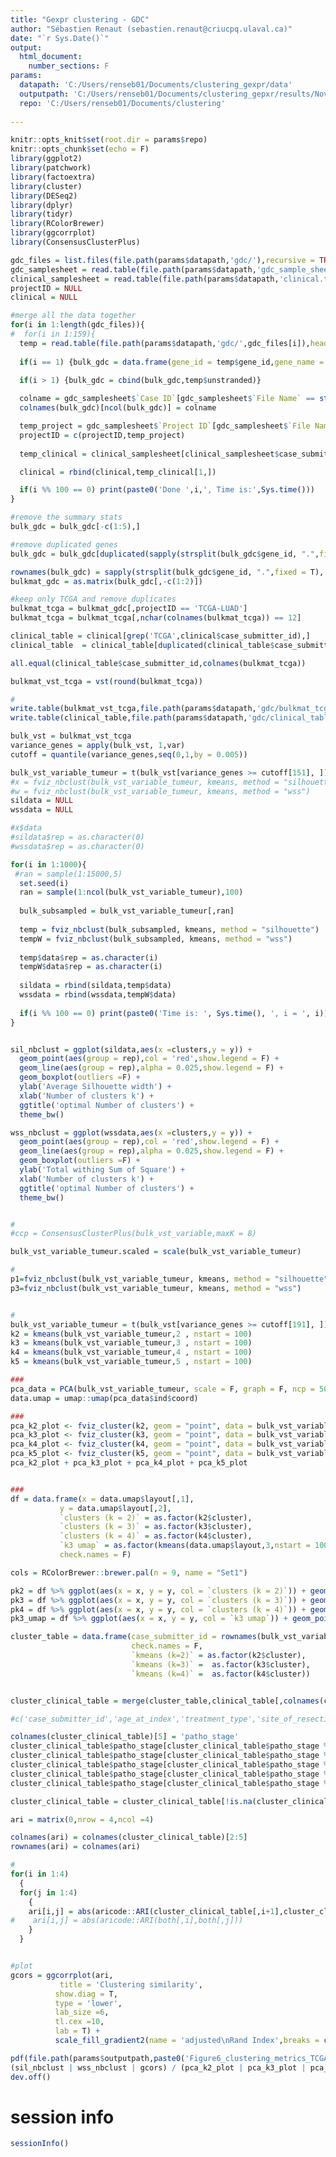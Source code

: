 ---
title: "Gexpr clustering - GDC"
author: "Sébastien Renaut (sebastien.renaut@criucpq.ulaval.ca)"
date: "`r Sys.Date()`"
output:
  html_document:
    number_sections: F
params:
  datapath: 'C:/Users/renseb01/Documents/clustering_gexpr/data'
  outputpath: 'C:/Users/renseb01/Documents/clustering_gepxr/results/Nov2024'
  repo: 'C:/Users/renseb01/Documents/clustering'
   
---



```{r setup, include=FALSE}
knitr::opts_knit$set(root.dir = params$repo)
knitr::opts_chunk$set(echo = F)
library(ggplot2)
library(patchwork)
library(factoextra)
library(cluster)
library(DESeq2)
library(dplyr)
library(tidyr)
library(RColorBrewer)
library(ggcorrplot)
library(ConsensusClusterPlus)
```



```{r gdc files}
gdc_files = list.files(file.path(params$datapath,'gdc/'),recursive = TRUE,pattern = 'tsv$')
gdc_samplesheet = read.table(file.path(params$datapath,'gdc_sample_sheet.2024-11-22.tsv'),header = T,sep = '\t',check.names = F)
clinical_samplesheet = read.table(file.path(params$datapath,'clinical.tsv'),header = T,sep = '\t',check.names = F,quote = "",na.strings = "'--")
projectID = NULL
clinical = NULL

#merge all the data together
for(i in 1:length(gdc_files)){
#  for(i in 1:159){
  temp = read.table(file.path(params$datapath,'gdc/',gdc_files[i]),header = T, sep = '\t')
  
  if(i == 1) {bulk_gdc = data.frame(gene_id = temp$gene_id,gene_name = temp$gene_name,sampleX = temp$unstranded)}

  if(i > 1) {bulk_gdc = cbind(bulk_gdc,temp$unstranded)}
  
  colname = gdc_samplesheet$`Case ID`[gdc_samplesheet$`File Name` == strsplit(gdc_files[i],'/')[[1]][[2]]]
  colnames(bulk_gdc)[ncol(bulk_gdc)] = colname

  temp_project = gdc_samplesheet$`Project ID`[gdc_samplesheet$`File Name` == strsplit(gdc_files[i],'/')[[1]][[2]]]
  projectID = c(projectID,temp_project)
  
  temp_clinical = clinical_samplesheet[clinical_samplesheet$case_submitter_id == colname,]

  clinical = rbind(clinical,temp_clinical[1,])

  if(i %% 100 == 0) print(paste0('Done ',i,', Time is:',Sys.time()))
}

#remove the summary stats
bulk_gdc = bulk_gdc[-c(1:5),]

#remove duplicated genes
bulk_gdc = bulk_gdc[duplicated(sapply(strsplit(bulk_gdc$gene_id, ".",fixed = T), "[",1)) == F,]

rownames(bulk_gdc) = sapply(strsplit(bulk_gdc$gene_id, ".",fixed = T), "[",1) 
bulkmat_gdc = as.matrix(bulk_gdc[,-c(1:2)])

#keep only TCGA and remove duplicates
bulkmat_tcga = bulkmat_gdc[,projectID == 'TCGA-LUAD']
bulkmat_tcga = bulkmat_tcga[,nchar(colnames(bulkmat_tcga)) == 12]

clinical_table = clinical[grep('TCGA',clinical$case_submitter_id),]
clinical_table  = clinical_table[duplicated(clinical_table$case_submitter_id)==F,]

all.equal(clinical_table$case_submitter_id,colnames(bulkmat_tcga))

bulkmat_vst_tcga = vst(round(bulkmat_tcga))

#
write.table(bulkmat_vst_tcga,file.path(params$datapath,'gdc/bulkmat_tcga.csv'), col.names = T, row.names = T)
write.table(clinical_table,file.path(params$datapath,'gdc/clinical_table.csv'), col.names = T, row.names = T)
```


```{r ConsensusClusterPlus}
bulk_vst = bulkmat_vst_tcga
variance_genes = apply(bulk_vst, 1,var)
cutoff = quantile(variance_genes,seq(0,1,by = 0.005))

bulk_vst_variable_tumeur = t(bulk_vst[variance_genes >= cutoff[151], ]) #25%
#x = fviz_nbclust(bulk_vst_variable_tumeur, kmeans, method = "silhouette")
#w = fviz_nbclust(bulk_vst_variable_tumeur, kmeans, method = "wss")
sildata = NULL
wssdata = NULL

#x$data
#sildata$rep = as.character(0)
#wssdata$rep = as.character(0) 

for(i in 1:1000){
 #ran = sample(1:15000,5)
  set.seed(i)
  ran = sample(1:ncol(bulk_vst_variable_tumeur),100)
  
  bulk_subsampled = bulk_vst_variable_tumeur[,ran]
  
  temp = fviz_nbclust(bulk_subsampled, kmeans, method = "silhouette")
  tempW = fviz_nbclust(bulk_subsampled, kmeans, method = "wss")
  
  temp$data$rep = as.character(i)
  tempW$data$rep = as.character(i)
  
  sildata = rbind(sildata,temp$data)
  wssdata = rbind(wssdata,tempW$data)
  
  if(i %% 100 == 0) print(paste0('Time is: ', Sys.time(), ', i = ', i))
}


sil_nbclust = ggplot(sildata,aes(x =clusters,y = y)) + 
  geom_point(aes(group = rep),col = 'red',show.legend = F) + 
  geom_line(aes(group = rep),alpha = 0.025,show.legend = F) + 
  geom_boxplot(outliers =F) +
  ylab('Average Silhouette width') +
  xlab('Number of clusters k') + 
  ggtitle('optimal Number of clusters') +
  theme_bw()

wss_nbclust = ggplot(wssdata,aes(x =clusters,y = y)) + 
  geom_point(aes(group = rep),col = 'red',show.legend = F) + 
  geom_line(aes(group = rep),alpha = 0.025,show.legend = F) + 
  geom_boxplot(outliers =F) +
  ylab('Total withing Sum of Square') +
  xlab('Number of clusters k') + 
  ggtitle('optimal Number of clusters') +
  theme_bw()


#
#ccp = ConsensusClusterPlus(bulk_vst_variable,maxK = 8)
```


```{r clustertable}
bulk_vst_variable_tumeur.scaled = scale(bulk_vst_variable_tumeur)

#
p1=fviz_nbclust(bulk_vst_variable_tumeur, kmeans, method = "silhouette")
p3=fviz_nbclust(bulk_vst_variable_tumeur, kmeans, method = "wss")


#
bulk_vst_variable_tumeur = t(bulk_vst[variance_genes >= cutoff[191], ])
k2 = kmeans(bulk_vst_variable_tumeur,2 , nstart = 100)
k3 = kmeans(bulk_vst_variable_tumeur,3 , nstart = 100)
k4 = kmeans(bulk_vst_variable_tumeur,4 , nstart = 100)
k5 = kmeans(bulk_vst_variable_tumeur,5 , nstart = 100)

###
pca_data = PCA(bulk_vst_variable_tumeur, scale = F, graph = F, ncp = 50)
data.umap = umap::umap(pca_data$ind$coord)

###
pca_k2_plot <- fviz_cluster(k2, geom = "point", data = bulk_vst_variable_tumeur) + ggtitle("k = 2") + theme_bw()
pca_k3_plot <- fviz_cluster(k3, geom = "point", data = bulk_vst_variable_tumeur) + ggtitle("k = 3") + theme_bw()
pca_k4_plot <- fviz_cluster(k4, geom = "point", data = bulk_vst_variable_tumeur) + ggtitle("k = 4") + theme_bw()
pca_k5_plot <- fviz_cluster(k5, geom = "point", data = bulk_vst_variable_tumeur) + ggtitle("k = 5") + theme_bw()
pca_k2_plot + pca_k3_plot + pca_k4_plot + pca_k5_plot


###
df = data.frame(x = data.umap$layout[,1],
           y = data.umap$layout[,2],
           `clusters (k = 2)` = as.factor(k2$cluster),
           `clusters (k = 3)` = as.factor(k3$cluster),
           `clusters (k = 4)` = as.factor(k4$cluster), 
           `k3 umap` = as.factor(kmeans(data.umap$layout,3,nstart = 100)$cluster),
           check.names = F) 

cols = RColorBrewer::brewer.pal(n = 9, name = "Set1")

pk2 = df %>% ggplot(aes(x = x, y = y, col = `clusters (k = 2)`)) + geom_point(size = 3) + scale_color_manual(values = cols[1:2]) + theme_bw() + theme(axis.text=element_blank(),axis.ticks=element_blank(),axis.title = element_blank()) + ggtitle('k = 2 (UMAP)')
pk3 = df %>% ggplot(aes(x = x, y = y, col = `clusters (k = 3)`)) + geom_point(size = 3) + scale_color_manual(values = cols[3:5]) + theme_bw() + theme(axis.text=element_blank(),axis.ticks=element_blank(),axis.title = element_blank()) + ggtitle('k = 3 (UMAP)')
pk4 = df %>% ggplot(aes(x = x, y = y, col = `clusters (k = 4)`)) + geom_point(size = 3) + scale_color_manual(values = cols[6:9]) + theme_bw() + theme(axis.text=element_blank(),axis.ticks=element_blank(),axis.title = element_blank()) + ggtitle('k = 4 (UMAP)')
pk3_umap = df %>% ggplot(aes(x = x, y = y, col = `k3 umap`)) + geom_point(size = 3) + scale_color_manual(values = cols[6:9]) + theme_bw() + theme(axis.text=element_blank(),axis.ticks=element_blank(),axis.title = element_blank()) + ggtitle('k = 4 (UMAP)')
```


```{r clustertable}
cluster_table = data.frame(case_submitter_id = rownames(bulk_vst_variable_tumeur),
                           check.names = F,
                           `kmeans (k=2)` = as.factor(k2$cluster),
                           `kmeans (k=3)` =  as.factor(k3$cluster),
                           `kmeans (k=4)` =  as.factor(k4$cluster))


cluster_clinical_table = merge(cluster_table,clinical_table[,colnames(clinical_table) %in% c('case_submitter_id','ajcc_pathologic_stage')],by =  'case_submitter_id')

#c('case_submitter_id','age_at_index','treatment_type','site_of_resection_or_biopsy','ajcc_pathologic_stage','vital_status')

colnames(cluster_clinical_table)[5] = 'patho_stage'
cluster_clinical_table$patho_stage[cluster_clinical_table$patho_stage %in% c('Stage I','Stage IA')] = 'stage 1A'
cluster_clinical_table$patho_stage[cluster_clinical_table$patho_stage %in% c('Stage IB')] = 'stage 1B'
cluster_clinical_table$patho_stage[cluster_clinical_table$patho_stage %in% c('Stage IIA')] = 'stage 2A'
cluster_clinical_table$patho_stage[cluster_clinical_table$patho_stage %in% c('Stage IIB')] = 'stage 2B'
cluster_clinical_table$patho_stage[cluster_clinical_table$patho_stage %in% c('Stage IIIA','Stage IV')] = 'stage 3-4'
```






```{r ari score}
cluster_clinical_table = cluster_clinical_table[!is.na(cluster_clinical_table[,5]),]

ari = matrix(0,nrow = 4,ncol =4)

colnames(ari) = colnames(cluster_clinical_table)[2:5]
rownames(ari) = colnames(ari)

#
for(i in 1:4)
  {
  for(j in 1:4)
    {
    ari[i,j] = abs(aricode::ARI(cluster_clinical_table[,i+1],cluster_clinical_table[,j+1]))
#    ari[i,j] = abs(aricode::ARI(both[,i],both[,j]))
    }
  }


#plot
gcors = ggcorrplot(ari,
           title = 'Clustering similarity',
          show.diag = T,
          type = 'lower',
          lab_size =6,
          tl.cex =10,
          lab = T) + 
          scale_fill_gradient2(name = 'adjusted\nRand Index',breaks = c(0,0.5, 1), limit = c(0, 1),low = 'blue',mid = 'white',high = 'red')
```



```{r save plots}
pdf(file.path(params$outputpath,paste0('Figure6_clustering_metrics_TCGA.pdf')),width = 16,height = 10)
(sil_nbclust | wss_nbclust | gcors) / (pca_k2_plot | pca_k3_plot | pca_k4_plot) + plot_layout(heights = c(6,4)) + plot_annotation(tag_levels = 'A')
dev.off()
```




# session info 
```{r session, message= T}
sessionInfo()
```





